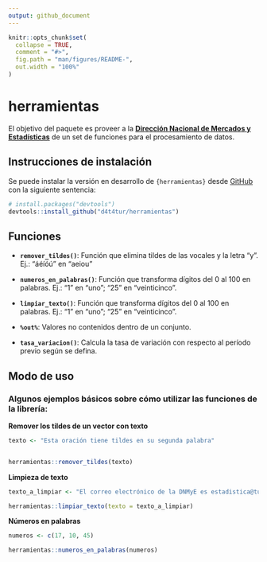 ```yaml
---
output: github_document
---
```


<!-- README.md is generated from README.Rmd. Please edit that file -->

```r
knitr::opts_chunk$set(
  collapse = TRUE,
  comment = "#>",
  fig.path = "man/figures/README-",
  out.width = "100%"
)
```

# herramientas

<!-- badges: start -->
<!-- badges: end -->

El objetivo del paquete es proveer a la [**Dirección Nacional de Mercados y Estadísticas**](https://www.yvera.tur.ar/sinta/) de un set de funciones para el procesamiento de datos.

## Instrucciones de instalación 

Se puede instalar la versión en desarrollo de `{herramientas}` desde [GitHub](https://github.com/) con la siguiente sentencia:

``` r
# install.packages("devtools")
devtools::install_github("d4t4tur/herramientas")

```


## Funciones

-   **`remover_tildes()`**: Función que elimina tildes de las vocales y
    la letra “y”. Ej.: “áéíóú” en “aeiou”

-   **`numeros_en_palabras()`**: Función que transforma dígitos del 0 al
    100 en palabras. Ej.: “1” en “uno”; “25” en “veinticinco”.
    
-   **`limpiar_texto()`**: Función que transforma dígitos del 0 al
    100 en palabras. Ej.: “1” en “uno”; “25” en “veinticinco”.
    
-   **`%out%`**: Valores no contenidos dentro de un conjunto.

-   **`tasa_variacion()`**: Calcula la tasa de variación con respecto al período previo según se defina.



## Modo de uso

### Algunos ejemplos básicos sobre cómo utilizar las funciones de la librería:

**Remover los tildes de un vector con texto**

```r

texto <- "Esta oración tiene tildes en su segunda palabra"


herramientas::remover_tildes(texto)


```


**Limpieza de texto** 

```r

texto_a_limpiar <- "El correo electrónico de la DNMyE es estadistica@turismo.gob.ar. No tiene un Ñ la oración anterior!!!"

herramientas::limpiar_texto(texto = texto_a_limpiar)


```

**Números en palabras**

```r

numeros <- c(17, 10, 45)

herramientas::numeros_en_palabras(numeros)

```

